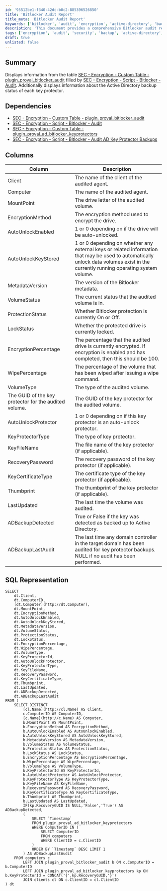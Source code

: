 ```yaml
---
id: '95512be1-f340-42dc-b0c2-885396526850'
title: 'Bitlocker Audit Report'
title_meta: 'Bitlocker Audit Report'
keywords: ['bitlocker', 'audit', 'encryption', 'active-directory', 'backup', 'security']
description: 'This document provides a comprehensive Bitlocker audit report, detailing the encryption status and key protector backups for each audited volume. It includes SQL representation and dependencies for accurate data retrieval and analysis.'
tags: ['encryption', 'audit', 'security', 'backup', 'active-directory', 'windows']
draft: true
unlisted: false
---
```

## Summary

Displays information from the table [SEC - Encryption - Custom Table - plugin_proval_bitlocker_audit](https://proval.itglue.com/DOC-5078775-8943520) filled by [SEC - Encryption - Script - Bitlocker - Audit](https://proval.itglue.com/DOC-5078775-8943478). Additionally displays information about the Active Directory backup status of each key protector.

## Dependencies

- [SEC - Encryption - Custom Table - plugin_proval_bitlocker_audit](https://proval.itglue.com/DOC-5078775-8943520)
- [SEC - Encryption - Script - Bitlocker - Audit](https://proval.itglue.com/DOC-5078775-8943478)
- [SEC - Encryption - Custom Table - plugin_proval_ad_bitlocker_keyprotectors](https://proval.itglue.com/DOC-5078775-9045330)
- [SEC - Encryption - Script - Bitlocker - Audit AD Key Protector Backups](https://proval.itglue.com/DOC-5078775-9045331)

## Columns

| Column                                              | Description                                                                                                                                                        |
|-----------------------------------------------------|--------------------------------------------------------------------------------------------------------------------------------------------------------------------|
| Client                                             | The name of the client of the audited agent.                                                                                                                    |
| Computer                                           | The name of the audited agent.                                                                                                                                  |
| MountPoint                                         | The drive letter of the audited volume.                                                                                                                          |
| EncryptionMethod                                   | The encryption method used to encrypt the drive.                                                                                                                |
| AutoUnlockEnabled                                  | 1 or 0 depending on if the drive will be auto-unlocked.                                                                                                         |
| AutoUnlockKeyStored                                | 1 or 0 depending on whether any external keys or related information that may be used to automatically unlock data volumes exist in the currently running operating system volume. |
| MetadataVersion                                    | The version of the Bitlocker metadata.                                                                                                                          |
| VolumeStatus                                       | The current status that the audited volume is in.                                                                                                              |
| ProtectionStatus                                   | Whether Bitlocker protection is currently On or Off.                                                                                                            |
| LockStatus                                         | Whether the protected drive is currently locked.                                                                                                                |
| EncryptionPercentage                               | The percentage that the audited drive is currently encrypted. If encryption is enabled and has completed, then this should be 100.                              |
| WipePercentage                                     | The percentage of the volume that has been wiped after issuing a wipe command.                                                                                   |
| VolumeType                                         | The type of the audited volume.                                                                                                                                  |
| The GUID of the key protector for the audited volume. | The GUID of the key protector for the audited volume.                                                                                                            |
| AutoUnlockProtector                                | 1 or 0 depending on if this key protector is an auto-unlock protector.                                                                                          |
| KeyProtectorType                                   | The type of key protector.                                                                                                                                       |
| KeyFileName                                        | The file name of the key protector (if applicable).                                                                                                             |
| RecoveryPassword                                    | The recovery password of the key protector (if applicable).                                                                                                      |
| KeyCertificateType                                 | The certificate type of the key protector (if applicable).                                                                                                      |
| Thumbprint                                         | The thumbprint of the key protector (if applicable).                                                                                                            |
| LastUpdated                                        | The last time the volume was audited.                                                                                                                            |
| ADBackupDetected                                   | True or False if the key was detected as backed up to Active Directory.                                                                                          |
| ADBackupLastAudit                                  | The last time any domain controller in the target domain has been audited for key protector backups. NULL if no audit has been performed.                        |

## SQL Representation

```
SELECT
    dt.Client,
    dt.ComputerID,
    [dt.Computer](http://dt.Computer),
    dt.MountPoint,
    dt.EncryptionMethod,
    dt.AutoUnlockEnabled,
    dt.AutoUnlockKeyStored,
    dt.MetadataVersion,
    dt.VolumeStatus,
    dt.ProtectionStatus,
    dt.LockStatus,
    dt.EncryptionPercentage,
    dt.WipePercentage,
    dt.VolumeType,
    dt.KeyProtectorId,
    dt.AutoUnlockProtector,
    dt.KeyProtectorType,
    dt.KeyFileName,
    dt.RecoveryPassword,
    dt.KeyCertificateType,
    dt.Thumbprint,
    dt.LastUpdated,
    dt.ADBackupDetected,
    dt.ADBackupLastAudit
FROM (
    SELECT DISTINCT
        [cl.Name](http://cl.Name) AS Client,
        c.ComputerID AS ComputerID,
        [c.Name](http://c.Name) AS Computer,
        b.MountPoint AS MountPoint,
        b.EncryptionMethod AS EncryptionMethod,
        b.AutoUnlockEnabled AS AutoUnlockEnabled,
        b.AutoUnlockKeyStored AS AutoUnlockKeyStored,
        b.MetadataVersion AS MetadataVersion,
        b.VolumeStatus AS VolumeStatus,
        b.ProtectionStatus AS ProtectionStatus,
        b.LockStatus AS LockStatus,
        b.EncryptionPercentage AS EncryptionPercentage,
        b.WipePercentage AS WipePercentage,
        b.VolumeType AS VolumeType,
        b.KeyProtectorId AS KeyProtectorId,
        b.AutoUnlockProtector AS AutoUnlockProtector,
        b.KeyProtectorType AS KeyProtectorType,
        b.KeyFileName AS KeyFileName,
        b.RecoveryPassword AS RecoveryPassword,
        b.KeyCertificateType AS KeyCertificateType,
        b.Thumbprint AS Thumbprint,
        b.LastUpdated AS LastUpdated,
        IF(kp.RecoveryGUID IS NULL,'False','True') AS ADBackupDetected,
        (
            SELECT `Timestamp`
            FROM plugin_proval_ad_bitlocker_keyprotectors
            WHERE ComputerID IN (
                SELECT ComputerID
                FROM computers
                WHERE ClientID = c.ClientID
            ) 
            ORDER BY `Timestamp` DESC LIMIT 1
        ) AS ADBackupLastAudit
    FROM computers c
        LEFT JOIN plugin_proval_bitlocker_audit b ON c.ComputerID = b.ComputerID
        LEFT JOIN plugin_proval_ad_bitlocker_keyprotectors kp ON b.KeyProtectorId = CONCAT('{',kp.RecoveryGUID,'}')
        JOIN clients cl ON c.ClientID = cl.ClientID
) dt
```













